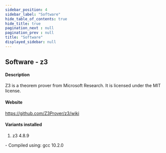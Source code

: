 ```yaml
---
sidebar_position: 4
sidebar_label: "Software"
hide_table_of_contents: true
hide_title: true
pagination_next : null
pagination_prev : null
title: "Software"
displayed_sidebar: null
---
```


## Software - z3


#### Description
Z3 is a theorem prover from Microsoft Research. It is licensed under the MIT license.

#### Website
https://github.com/Z3Prover/z3/wiki

#### Variants installed
1. z3 4.8.9
<div class="ul-circle">
    - Compiled using: gcc 10.2.0
</div>

